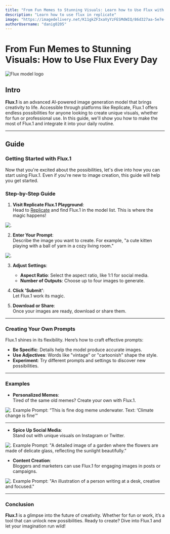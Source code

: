 ```yaml
---
title: "From Fun Memes to Stunning Visuals: Learn how to Use Flux with replicate Every Day"
description: "Learn how to use flux in replicate"
image: "https://imagedelivery.net/K11gkZF3xaVyYzFESMdWIQ/86d327aa-5e7e-48ca-1e3d-23c58779b200/full"
authorUsername: "danig0205"
---
```


# From Fun Memes to Stunning Visuals: How to Use Flux Every Day

<Img src="https://imagedelivery.net/K11gkZF3xaVyYzFESMdWIQ/ba26d724-ba12-4ebf-7b05-210b05714300/full" alt="Flux model logo" caption="Logo for FLux, the name of Flux model"/>

## Intro
**Flux.1** is an advanced AI-powered image generation model that brings creativity to life. Accessible through platforms like Replicate, Flux.1 offers endless possibilities for anyone looking to create unique visuals, whether for fun or professional use. In this guide, we'll show you how to make the most of Flux.1 and integrate it into your daily routine.

---

## Guide

### Getting Started with Flux.1

Now that you're excited about the possibilities, let's dive into how you can start using Flux.1. Even if you're new to image creation, this guide will help you get started.

### Step-by-Step Guide

1. **Visit Replicate Flux.1 Playground**:  
   Head to [Replicate](https://replicate.com/) and find Flux.1 in the model list. This is where the magic happens!

<Img src="https://imagedelivery.net/K11gkZF3xaVyYzFESMdWIQ/34eec514-518b-4a1b-37b6-a6080a21d900/full" alt="."/>


2. **Enter Your Prompt**:  
   Describe the image you want to create. For example, "a cute kitten playing with a ball of yarn in a cozy living room."

<Img src="https://imagedelivery.net/K11gkZF3xaVyYzFESMdWIQ/073c51d3-485f-4d7c-693b-265a5fd46800/full" alt="."/>

3. **Adjust Settings**:
   - **Aspect Ratio**: Select the aspect ratio, like 1:1 for social media.
   - **Number of Outputs**: Choose up to four images to generate.

4. **Click 'Submit'**:  
   Let Flux.1 work its magic.

5. **Download or Share**:  
   Once your images are ready, download or share them.

---

### Creating Your Own Prompts

Flux.1 shines in its flexibility. Here’s how to craft effective prompts:

- **Be Specific**: Details help the model produce accurate images.
- **Use Adjectives**: Words like "vintage" or "cartoonish" shape the style.
- **Experiment**: Try different prompts and settings to discover new possibilities.
---
### Examples

- **Personalized Memes**:  
  Tired of the same old memes? Create your own with Flux.1.

<Img src="https://imagedelivery.net/K11gkZF3xaVyYzFESMdWIQ/ae6177b4-235a-429d-935e-8c3b3c073d00/full" alt="." caption= "**Example Prompt: A detailed image of a garden where the flowersExample Prompt: This is fine dog meme underwater. Text: ‘Climate change is fine"/>
  Example Prompt:  
  “This is fine dog meme underwater. Text: ‘Climate change is fine’“

---
- **Spice Up Social Media**:  
  Stand out with unique visuals on Instagram or Twitter.

<Img src="https://imagedelivery.net/K11gkZF3xaVyYzFESMdWIQ/9431c273-23e3-4553-7c5c-c7adf37e0200/full" alt="." caption= "**Example Prompt: A detailed image of a garden where the flowers are made of delicate glass, reflecting the sunlight beautifully "/>
  Example Prompt:  
  "A detailed image of a garden where the flowers are made of delicate glass, reflecting the sunlight beautifully.”

- **Content Creation**:  
  Bloggers and marketers can use Flux.1 for engaging images in posts or campaigns.

<Img src="https://imagedelivery.net/K11gkZF3xaVyYzFESMdWIQ/d047d7f5-a3fa-4107-d5ba-16da4bfcb900/full" alt="." caption="**Example Prompt: An illustration of a person writing at a desk, creative and focused."/>
  Example Prompt:  
  "An illustration of a person writing at a desk, creative and focused."

---

### Conclusion

**Flux.1** is a glimpse into the future of creativity. Whether for fun or work, it’s a tool that can unlock new possibilities. Ready to create? Dive into Flux.1 and let your imagination run wild!
